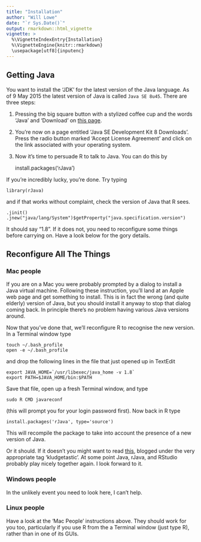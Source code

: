 ```yaml
---
title: "Installation"
author: "Will Lowe"
date: "`r Sys.Date()`"
output: rmarkdown::html_vignette
vignette: >
  %\VignetteIndexEntry{Installation}
  %\VignetteEngine{knitr::rmarkdown}
  \usepackage[utf8]{inputenc}
---
```


## Getting Java

You want to install the 'JDK' for the latest version of the Java language.  As of 9 May 2015 the latest version of Java is called `Java SE 8u45`.  There are three steps:

  1. Pressing the big square button with a stylized coffee cup and the words 'Java' and 'Download' on [this page](http://www.oracle.com/technetwork/java/javase/downloads/index.html).

2. You're now on a page entitled 'Java SE Development Kit 8 Downloads'.  Press the radio button marked 'Accept License Agreement' and click on the link associated with your operating system.

3. Now it's time to persuade R to talk to Java.  You can do this by

    install.packages('rJava')

If you're incredibly lucky, you're done.  Try typing

    library(rJava)

and if that works without complaint, check the version of Java that R sees.

    .jinit()
    .jnew("java/lang/System")$getProperty("java.specification.version")

It should say "1.8".  If it does not, you need to reconfigure some things before
carrying on.  Have a look below for the
gory details.

## Reconfigure All The Things

### Mac people

If you are on a Mac you were probably prompted by a dialog to install a Java virtual machine.  Following these instruction, you'll land at an Apple web page and get something to install.  This is in fact the wrong (and quite elderly) version of Java, but you should install it anyway to stop that dialog coming back.  In principle there's no problem having various Java versions around.

Now that you've done that, we'll reconfigure R to recognise the new version. In a Terminal window type

    touch ~/.bash_profile
    open -e ~/.bash_profile

and drop the following lines in the file that just opened up in TextEdit

    export JAVA_HOME=`/usr/libexec/java_home -v 1.8`
    export PATH=$JAVA_HOME/bin:$PATH

Save that file, open up a fresh Terminal window, and type

    sudo R CMD javareconf

(this will prompt you for your login password first). Now back in R type

    install.packages('rJava', type='source')

This will recompile the package to take into account the presence of a new version of Java.

Or it should.  If it doesn't you might want to read [this](http://andrewgoldstone.com/blog/2015/02/03/rjava/), blogged under the very appropriate tag 'kludgetastic'.  At some point Java, rJava, and RStudio probably play nicely together again.  I look forward to it.

### Windows people

In the unlikely event you need to look here, I can't help.

### Linux people

Have a look at the 'Mac People' instructions above.  They should work for you too, particularly if you use R from the a Terminal window (just type R), rather than in one of its GUIs.

